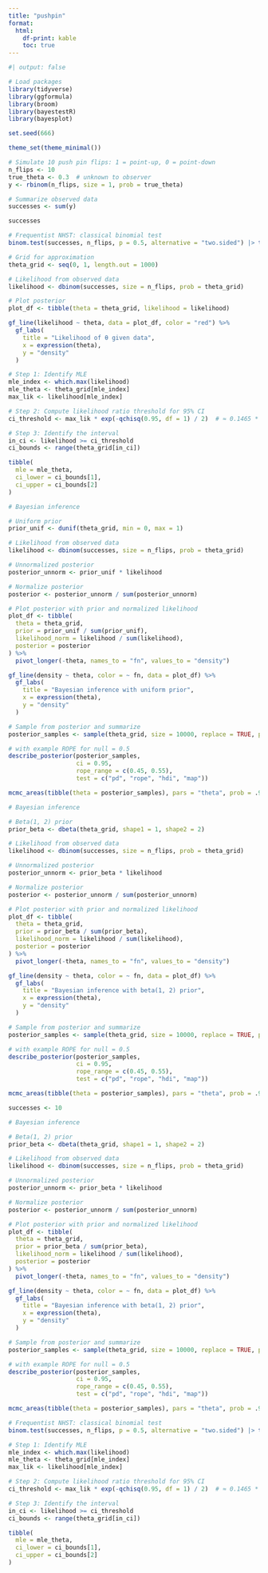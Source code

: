 ```yaml
---
title: "pushpin"
format: 
  html:
    df-print: kable
    toc: true
---
```


```r
#| output: false

# Load packages
library(tidyverse)
library(ggformula)
library(broom)
library(bayestestR)
library(bayesplot)

set.seed(666)

theme_set(theme_minimal())
```

```r
# Simulate 10 push pin flips: 1 = point-up, 0 = point-down
n_flips <- 10
true_theta <- 0.3  # unknown to observer
y <- rbinom(n_flips, size = 1, prob = true_theta)

# Summarize observed data
successes <- sum(y)

successes
```

```r
# Frequentist NHST: classical binomial test
binom.test(successes, n_flips, p = 0.5, alternative = "two.sided") |> tidy()
```

```r
# Grid for approximation
theta_grid <- seq(0, 1, length.out = 1000)

# Likelihood from observed data
likelihood <- dbinom(successes, size = n_flips, prob = theta_grid)

# Plot posterior
plot_df <- tibble(theta = theta_grid, likelihood = likelihood)

gf_line(likelihood ~ theta, data = plot_df, color = "red") %>%
  gf_labs(
    title = "Likelihood of θ given data",
    x = expression(theta),
    y = "density"
  )
```

```r
# Step 1: Identify MLE
mle_index <- which.max(likelihood)
mle_theta <- theta_grid[mle_index]
max_lik <- likelihood[mle_index]

# Step 2: Compute likelihood ratio threshold for 95% CI
ci_threshold <- max_lik * exp(-qchisq(0.95, df = 1) / 2)  # ≈ 0.1465 * max_lik

# Step 3: Identify the interval
in_ci <- likelihood >= ci_threshold
ci_bounds <- range(theta_grid[in_ci])

tibble(
  mle = mle_theta,
  ci_lower = ci_bounds[1],
  ci_upper = ci_bounds[2]
)
```

```r
# Bayesian inference

# Uniform prior
prior_unif <- dunif(theta_grid, min = 0, max = 1)

# Likelihood from observed data
likelihood <- dbinom(successes, size = n_flips, prob = theta_grid)

# Unnormalized posterior
posterior_unnorm <- prior_unif * likelihood

# Normalize posterior
posterior <- posterior_unnorm / sum(posterior_unnorm)

# Plot posterior with prior and normalized likelihood
plot_df <- tibble(
  theta = theta_grid,
  prior = prior_unif / sum(prior_unif),
  likelihood_norm = likelihood / sum(likelihood),
  posterior = posterior
) %>%
  pivot_longer(-theta, names_to = "fn", values_to = "density")

gf_line(density ~ theta, color = ~ fn, data = plot_df) %>%
  gf_labs(
    title = "Bayesian inference with uniform prior",
    x = expression(theta),
    y = "density"
  )
```

```r
# Sample from posterior and summarize
posterior_samples <- sample(theta_grid, size = 10000, replace = TRUE, prob = posterior)

# with example ROPE for null = 0.5
describe_posterior(posterior_samples,
                   ci = 0.95,
                   rope_range = c(0.45, 0.55),
                   test = c("pd", "rope", "hdi", "map"))

mcmc_areas(tibble(theta = posterior_samples), pars = "theta", prob = .95)
```

```r
# Bayesian inference

# Beta(1, 2) prior
prior_beta <- dbeta(theta_grid, shape1 = 1, shape2 = 2)

# Likelihood from observed data
likelihood <- dbinom(successes, size = n_flips, prob = theta_grid)

# Unnormalized posterior
posterior_unnorm <- prior_beta * likelihood

# Normalize posterior
posterior <- posterior_unnorm / sum(posterior_unnorm)

# Plot posterior with prior and normalized likelihood
plot_df <- tibble(
  theta = theta_grid,
  prior = prior_beta / sum(prior_beta),
  likelihood_norm = likelihood / sum(likelihood),
  posterior = posterior
) %>%
  pivot_longer(-theta, names_to = "fn", values_to = "density")

gf_line(density ~ theta, color = ~ fn, data = plot_df) %>%
  gf_labs(
    title = "Bayesian inference with beta(1, 2) prior",
    x = expression(theta),
    y = "density"
  )
```

```r
# Sample from posterior and summarize
posterior_samples <- sample(theta_grid, size = 10000, replace = TRUE, prob = posterior)

# with example ROPE for null = 0.5
describe_posterior(posterior_samples,
                   ci = 0.95,
                   rope_range = c(0.45, 0.55),
                   test = c("pd", "rope", "hdi", "map"))

mcmc_areas(tibble(theta = posterior_samples), pars = "theta", prob = .95)
```

```r
successes <- 10

# Bayesian inference

# Beta(1, 2) prior
prior_beta <- dbeta(theta_grid, shape1 = 1, shape2 = 2)

# Likelihood from observed data
likelihood <- dbinom(successes, size = n_flips, prob = theta_grid)

# Unnormalized posterior
posterior_unnorm <- prior_beta * likelihood

# Normalize posterior
posterior <- posterior_unnorm / sum(posterior_unnorm)

# Plot posterior with prior and normalized likelihood
plot_df <- tibble(
  theta = theta_grid,
  prior = prior_beta / sum(prior_beta),
  likelihood_norm = likelihood / sum(likelihood),
  posterior = posterior
) %>%
  pivot_longer(-theta, names_to = "fn", values_to = "density")

gf_line(density ~ theta, color = ~ fn, data = plot_df) %>%
  gf_labs(
    title = "Bayesian inference with beta(1, 2) prior",
    x = expression(theta),
    y = "density"
  )
```

```r
# Sample from posterior and summarize
posterior_samples <- sample(theta_grid, size = 10000, replace = TRUE, prob = posterior)

# with example ROPE for null = 0.5
describe_posterior(posterior_samples,
                   ci = 0.95,
                   rope_range = c(0.45, 0.55),
                   test = c("pd", "rope", "hdi", "map"))

mcmc_areas(tibble(theta = posterior_samples), pars = "theta", prob = .95)
```

```r
# Frequentist NHST: classical binomial test
binom.test(successes, n_flips, p = 0.5, alternative = "two.sided") |> tidy()
```

```r
# Step 1: Identify MLE
mle_index <- which.max(likelihood)
mle_theta <- theta_grid[mle_index]
max_lik <- likelihood[mle_index]

# Step 2: Compute likelihood ratio threshold for 95% CI
ci_threshold <- max_lik * exp(-qchisq(0.95, df = 1) / 2)  # ≈ 0.1465 * max_lik

# Step 3: Identify the interval
in_ci <- likelihood >= ci_threshold
ci_bounds <- range(theta_grid[in_ci])

tibble(
  mle = mle_theta,
  ci_lower = ci_bounds[1],
  ci_upper = ci_bounds[2]
)
```

